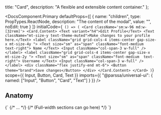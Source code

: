 
  title: "Card",
  description: "A flexible and extensible content container."
};

<DocsComponent.Primary
  defaultProps={[
    {
      name: "children",
      type: PropTypes.ReactNode,
      description: "The content of the modal",
      value: "",
      noEdit: true
    }
  ]}
  initialCode={`
() => (
  <Card className='sm:w-96 md:w-[32rem]'>
    <Card.Content>
      <Text variant="h4">Edit Profile</Text>
      <Text className="mt-size-y text-theme-muted">Make changes to your profile here.</Text>
      <label className="grid grid-cols-4 items-center gap-size-x mt-size-4y ">
        <Text size="sm" as="span" className="font-medium  text-right">
          Name
        </Text>
        <Input className="col-span-3 w-full" />
      </label>
      <label className="grid grid-cols-4 items-center gap-size-x mt-size-2y ">
        <Text size="sm" as="span" className="font-medium  text-right">
          Username
        </Text>
        <Input className="col-span-3 w-full" />
      </label>
      <div className="flex justify-end mt-6">
        <Button theme="brand">Save changes</Button>
      </div>
    </Card.Content>
  </Card>
)`}
  scope={{
    Input,
    Button,
    Card,
    Text
  }}
  imports={{
    "@parssa/universal-ui": {
      named: ["Input", "Button", "Card", "Text"]
    }
  }}
/>

## Anatomy

<CodeBlock className="mt-size-2y">
  {`<Card>
  <Card.Content> 
    {/* ... */}
  </Card.Content>
  {/* (Full-width sections can go here) */}
</Card>`}
</CodeBlock>


